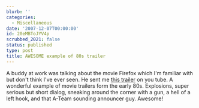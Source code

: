 ```yaml
---
blurb: ''
categories:
  - Miscellaneous
date: '2007-12-07T00:00:00'
id: 20eMBToJYV4p
scrubbed_2021: false
status: published
type: post
title: AWESOME example of 80s trailer
---
```


A buddy at work was talking about the movie Firefox which I'm
familiar with but don't think I've ever seen. He sent me
[this trailer](http://www.youtube.com/watch?v=wdnnZMyKpg4) on you
tube. A wonderful example of movie trailers form the early 80s.
Explosions, super serious but short dialog, sneaking around the
corner with a gun, a hell of a left hook, and that A-Team sounding
announcer guy. Awesome!
